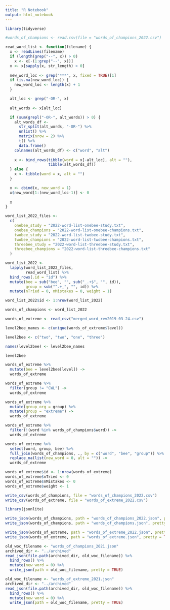 ```yaml
---
title: "R Notebook"
output: html_notebook
---
```


```r
library(tidyverse)
```

```r
#words_of_champions <- read.csv(file = "words_of_champions_2022.csv")
```


```r
read_word_list <- function(filename) {
  x <- readLines(filename)
  if (length(grep("--", x)) > 0)
    x <- x[-(1:grep("--", x))]
  x <- x[sapply(x, str_length) > 0]
  
  new_word_loc <- grep("***", x, fixed = TRUE)[1]
  if (is.na(new_word_loc)) {
    new_word_loc <- length(x) + 1
  }

  alt_loc <- grep("-OR-", x)
  
  alt_words <- x[alt_loc]

  if (sum(grepl("-OR-", alt_words)) > 0) {
    alt_words_df <-
      str_split(alt_words, "-OR-") %>% 
      unlist() %>%
      matrix(nrow = 2) %>%
      t() %>% 
      data.frame()
    colnames(alt_words_df) <- c("word", "alt")
    
    x <- bind_rows(tibble(word = x[-alt_loc], alt = ""),
                   tibble(alt_words_df))
  } else {
    x <- tibble(word = x, alt = "")
  }

  x <- cbind(x, new_word = 1)
  x$new_word[1:(new_word_loc-1)] <- 0
  
  x
}
```

```r
word_list_2022_files <-
  c(
    onebee_study = "2022-word-list-onebee-study.txt",
    onebee_champions = "2022-word-list-onebee-champions.txt",
    twobee_study = "2022-word-list-twobee-study.txt",
    twobee_champions = "2022-word-list-twobee-champions.txt",
    threebee_study = "2022-word-list-threebee-study.txt",
    threebee_champions = "2022-word-list-threebee-champions.txt"
  )
```


```r
word_list_2022 <-
  lapply(word_list_2022_files,
         read_word_list) %>%
  bind_rows(.id = "id") %>%
  mutate(bee = sub("bee", "", sub("_.+$", "", id)),
         group = sub("^.+_", "", id)) %>%
  mutate(nTried = 0, nMistakes = 0, weight = 1)

word_list_2022$id <- 1:nrow(word_list_2022)
```


```r
words_of_champions <- word_list_2022
```

```r
words_of_extreme <- read_csv("merged_word_rev2019-03-24.csv")
```




```r
level2bee_names <- c(unique(words_of_extreme$level))

level2bee <- c("two", "two", "one", "three")

names(level2bee) <- level2bee_names

level2bee
```



```r
words_of_extreme %>% 
  mutate(bee = level2bee[level]) ->
  words_of_extreme
```

```r
words_of_extreme %>% 
  filter(group != "CWL") ->
  words_of_extreme
```


```r
words_of_extreme %>%
  mutate(group_org = group) %>%
  mutate(group = "extreme") ->
  words_of_extreme
```

```r
words_of_extreme %>% 
  filter(!(word %in% words_of_champions$word)) ->
  words_of_extreme
```

```r
words_of_extreme %>% 
  select(word, group, bee) %>%
  full_join(words_of_champions, ., by = c("word", "bee", "group")) %>%
  replace_na(list(new_word = 0, alt = "")) ->
  words_of_extreme
```

```r
words_of_extreme$id <- 1:nrow(words_of_extreme)
words_of_extreme$nTried <- 0
words_of_extreme$nMistakes <- 0
words_of_extreme$weight <- 1
```


```r
write_csv(words_of_champions, file = "words_of_champions_2022.csv")
write_csv(words_of_extreme, file = "words_of_extreme_2022.csv")
```


```r
library(jsonlite)
```

```r
write_json(words_of_champions, path = "words_of_champions_2022.json", pretty = TRUE)
write_json(words_of_champions, path = "words_of_champions.json", pretty = TRUE)
```


```r
write_json(words_of_extreme, path = "words_of_extreme_2022.json", pretty = TRUE)
write_json(words_of_extreme, path = "words_of_extreme.json", pretty = TRUE)
```

```r
old_woc_filename <- "words_of_champions_2021.json"
archived_dir <- "../archived"
read_json(file.path(archived_dir, old_woc_filename)) %>%
  bind_rows() %>%
  mutate(new_word = 0) %>%
  write_json(path = old_woc_filename, pretty = TRUE)
```


```r
old_woc_filename <- "words_of_extreme_2021.json"
archived_dir <- "../archived"
read_json(file.path(archived_dir, old_woc_filename)) %>%
  bind_rows() %>%
  mutate(new_word = 0) %>%
  write_json(path = old_woc_filename, pretty = TRUE)
```

